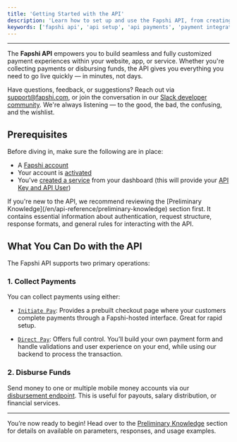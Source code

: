```yaml
---
title: 'Getting Started with the API'
description: 'Learn how to set up and use the Fapshi API, from creating API keys to making authenticated requests and understanding the API’s structure and capabilities.'
keywords: ['fapshi api', 'api setup', 'api payments', 'payment integration', 'developer api']
---
```


---

The **Fapshi API** empowers you to build seamless and fully customized payment experiences within your website, app, or service. Whether you're collecting payments or disbursing funds, the API gives you everything you need to go live quickly — in minutes, not days.

Have questions, feedback, or suggestions? Reach out via [support@fapshi.com](mailto:support@fapshi.com), or join the conversation in our [Slack developer community](https://fapshicommunity.slack.com/archives/C034Q50QB6U). We're always listening — to the good, the bad, the confusing, and the wishlist.

## Prerequisites

Before diving in, make sure the following are in place:

- A [Fapshi account](https://dashboard.fapshi.com/register)
- Your account is [activated](/en/guides/getting-started/activate-account)
- You’ve [created a service](/en/api-reference/create-a-service) from your dashboard (this will provide your [API Key and API User](/en/api-reference/preliminary-knowledge/api-credentials))

<Note>
If you're new to the API, we recommend reviewing the [Preliminary Knowledge](/en/api-reference/preliminary-knowledge) section first. It contains essential information about authentication, request structure, response formats, and general rules for interacting with the API.
</Note>

## What You Can Do with the API

The Fapshi API supports two primary operations:

### 1. **Collect Payments**

You can collect payments using either:

- [`Initiate Pay`](/en/api-reference/endpoints/initiate-pay): Provides a prebuilt checkout page where your customers complete payments through a Fapshi-hosted interface. Great for rapid setup.
  
- [`Direct Pay`](/en/api-reference/endpoints/direct-pay): Offers full control. You’ll build your own payment form and handle validations and user experience on your end, while using our backend to process the transaction.

### 2. **Disburse Funds**

Send money to one or multiple mobile money accounts via our [disbursement endpoint](/en/api-reference/endpoints/payout). This is useful for payouts, salary distribution, or financial services.

---

You’re now ready to begin! Head over to the [Preliminary Knowledge](/en/api-reference/preliminary-knowledge) section for details on available on parameters, responses, and usage examples.
